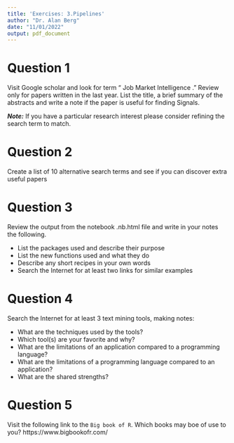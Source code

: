 ```yaml
---
title: 'Exercises: 3.Pipelines'
author: "Dr. Alan Berg"
date: "11/01/2022"
output: pdf_document
---
```


# Question 1

Visit Google scholar and look for term “ Job Market Intelligence .” Review only for papers written in the last year. List the title, a brief summary of the abstracts and write a note if the paper is useful for finding Signals.

***Note:*** If you have a particular research interest please consider refining the search term to match.

# Question 2

Create a list of 10 alternative search terms and see if you can discover extra useful papers


# Question 3

Review the output from the notebook .nb.html file and write in your notes the following.

* List the packages used and describe their purpose
* List the new functions used and what they do
* Describe any short recipes in your own words
* Search the Internet for at least two links for similar examples

# Question 4

Search the Internet for at least 3 text mining tools, making notes:

* What are the techniques used by the tools?
* Which tool(s) are your favorite and why?
* What are the limitations of an application compared to a programming language?
* What are the limitations of a programming language compared to an application?
* What are the shared strengths?

# Question 5

Visit the following link to the `Big book of R`. Which books may boe of use to you?
https://www.bigbookofr.com/

